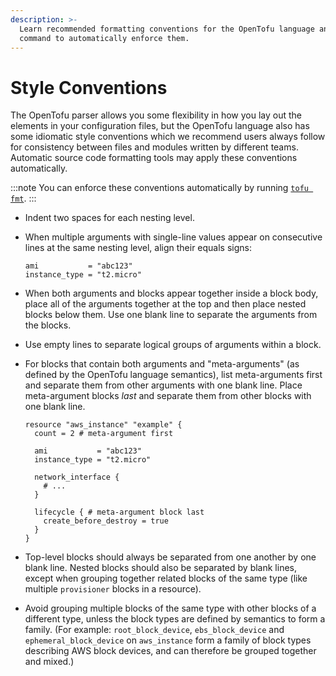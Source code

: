 ```yaml
---
description: >-
  Learn recommended formatting conventions for the OpenTofu language and a
  command to automatically enforce them.
---
```


# Style Conventions

The OpenTofu parser allows you some flexibility in how you lay out the
elements in your configuration files, but the OpenTofu language also has some
idiomatic style conventions which we recommend users always follow
for consistency between files and modules written by different teams.
Automatic source code formatting tools may apply these conventions
automatically.

:::note
You can enforce these conventions automatically by running [`tofu fmt`](../../cli/commands/fmt.mdx).
:::

* Indent two spaces for each nesting level.

* When multiple arguments with single-line values appear on consecutive lines
  at the same nesting level, align their equals signs:

  ```hcl
  ami           = "abc123"
  instance_type = "t2.micro"
  ```

* When both arguments and blocks appear together inside a block body,
  place all of the arguments together at the top and then place nested
  blocks below them. Use one blank line to separate the arguments from
  the blocks.

* Use empty lines to separate logical groups of arguments within a block.

* For blocks that contain both arguments and "meta-arguments" (as defined by
  the OpenTofu language semantics), list meta-arguments first
  and separate them from other arguments with one blank line. Place
  meta-argument blocks _last_ and separate them from other blocks with
  one blank line.

  ```hcl
  resource "aws_instance" "example" {
    count = 2 # meta-argument first

    ami           = "abc123"
    instance_type = "t2.micro"

    network_interface {
      # ...
    }

    lifecycle { # meta-argument block last
      create_before_destroy = true
    }
  }
  ```

* Top-level blocks should always be separated from one another by one
  blank line. Nested blocks should also be separated by blank lines, except
  when grouping together related blocks of the same type (like multiple
  `provisioner` blocks in a resource).

* Avoid grouping multiple blocks of the same type with other blocks of
  a different type, unless the block types are defined by semantics to
  form a family.
  (For example: `root_block_device`, `ebs_block_device` and
  `ephemeral_block_device` on `aws_instance` form a family of block types
  describing AWS block devices, and can therefore be grouped together and
  mixed.)

